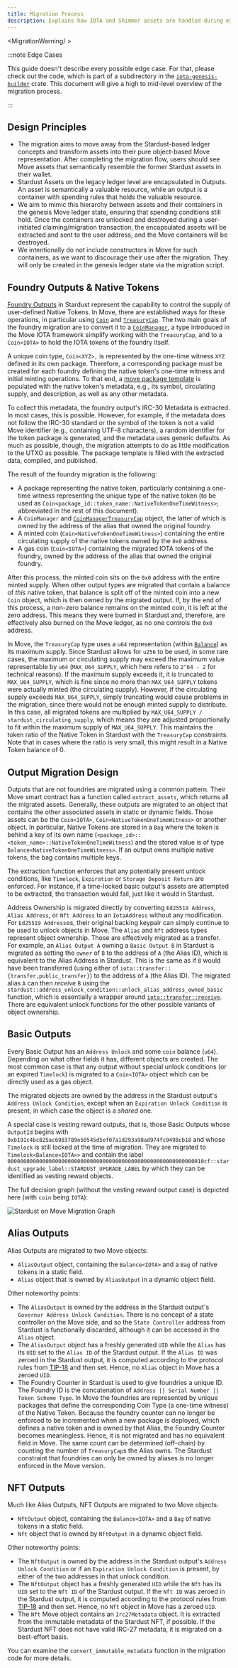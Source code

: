 ```yaml
---
title: Migration Process
description: Explains how IOTA and Shimmer assets are handled during migration
---
```


<MigrationWarning/ >

:::note Edge Cases

This guide doesn't describe every possible edge case. 
For that, please check out the code,
which is part of a subdirectory in the [`iota-genesis-builder`](https://github.com/iotaledger/iota/tree/develop/crates/iota-genesis-builder/src/stardust) crate. 
This document will give a high to mid-level overview of the migration process.

:::

## Design Principles

- The migration aims to move away from the Stardust-based ledger concepts and transform assets into their pure object-based Move representation. After completing the migration flow, users should see Move assets that semantically resemble the former Stardust assets in their wallet.
- Stardust Assets on the legacy ledger level are encapsulated in Outputs. An asset is semantically a valuable resource, while an output is a container with spending rules that holds the valuable resource.
- We aim to mimic this hierarchy between assets and their containers in the genesis Move ledger state, ensuring that spending conditions still hold. Once the containers are unlocked and destroyed during a user-initiated claiming/migration transaction, the encapsulated assets will be extracted and sent to the user address, and the Move containers will be destroyed.
- We intentionally do not include constructors in Move for such containers, as we want to discourage their use after the migration. They will only be created in the genesis ledger state via the migration script.

## Foundry Outputs & Native Tokens

[Foundry Outputs](https://github.com/iotaledger/tips/blob/main/tips/TIP-0018/tip-0018.md#foundry-output) in Stardust represent the capability to control the supply of user-defined Native Tokens. In Move, there
are established ways for these operations, in particular using
[`Coin`](../../references/framework/iota-framework/coin.mdx#resource-coin) and
[`TreasuryCap`](../../references/framework/iota-framework/coin.mdx#resource-treasurycap). The two main goals of the
foundry migration are to convert it to a [`CoinManager`](../../references/framework/iota-framework/coin_manager.mdx),
a type introduced in the Move IOTA framework simplify working with the `TreasuryCap`, and to a `Coin<IOTA>`
to hold the IOTA tokens of the foundry itself.

A unique coin type, `Coin<XYZ>,` is represented by the one-time witness `XYZ` defined in its own package. Therefore, a
corresponding package must be created for each foundry defining the native token's one-time witness and initial minting
operations. To that end, a
[move package template](https://github.com/iotaledger/iota/tree/develop/crates/iota-genesis-builder/src/stardust/native_token/package_template/sources/native_token_template.move)
is populated with the native token's metadata, e.g., its symbol, circulating supply, and description, as well as any other
metadata.

To collect this metadata, the foundry output's IRC-30 Metadata is extracted. In most cases, this is possible.
However, for example, if the metadata does not follow the IRC-30 standard or the symbol of the token is not a valid Move
identifier (e.g., containing UTF-8 characters), a random identifier for the token package is generated, and the metadata
uses generic defaults. As much as possible, though, the migration attempts to do as little modification to the UTXO as
possible. The package template is filled with the extracted data, compiled, and published.

The result of the foundry migration is the following:

- A package representing the native token, particularly containing a one-time witness representing the unique type of
the native token (to be used as `Coin<package_id::token_name::NativeTokenOneTimeWitness>`; abbreviated in the rest of
this document).
- A `CoinManager` and [`CoinManagerTreasuryCap`](../../references/framework/iota-framework/coin_manager.mdx#resource-coinmanagertreasurycap) object, the latter of which is owned by the address of the alias that
owned the original foundry.
- A minted coin (`Coin<NativeTokenOneTimeWitness>`) containing the entire circulating supply of the native tokens owned
by the `0x0` address.
- A gas coin (`Coin<IOTA>`) containing the migrated IOTA tokens of the foundry, owned by the address of the alias that
owned the original foundry.

After this process, the minted coin sits on the `0x0` address with the entire minted supply. When other output types are
migrated that contain a balance of _this_ native token, that balance is split off of the minted coin into a new
`Coin` object, which is then owned by the migrated output. If, by the end of this process, a non-zero balance remains on
the minted coin, it is left at the zero address. This means they were burned in Stardust and, therefore, are effectively
also burned on the Move ledger, as no one controls the `0x0` address.

In Move, the `TreasuryCap` type uses a `u64` representation (within
[`Balance`](../../references/framework/iota-framework/balance.mdx#struct-balance)) as its maximum supply. Since
Stardust allows for `u256` to be used, in some rare cases, the maximum or circulating supply may exceed the maximum
value representable by `u64` (`MAX_U64_SUPPLY`, which here refers to `2^64 - 2` for technical reasons). If the maximum
supply exceeds it, it is truncated to `MAX_U64_SUPPLY`, which is fine since no more than `MAX_U64_SUPPLY` tokens were
actually minted (the circulating supply). However, if the circulating supply exceeds `MAX_U64_SUPPLY`, simply truncating
would cause problems in the migration, since there would not be enough minted supply to distribute. In this case, all
migrated tokens are multiplied by `MAX_U64_SUPPLY / stardust_circulating_supply`, which means they are adjusted
proportionally to fit within the maximum supply of `MAX_U64_SUPPLY`. This maintains the token ratio of the Native Token
in Stardust with the `TreasuryCap` constraints. Note that in cases where the ratio is very small, this might result in a
Native Token balance of 0.

## Output Migration Design

Outputs that are not foundries are migrated using a common pattern. Their Move smart contract has a function called
`extract_assets`, which returns all the migrated assets. Generally, these outputs are migrated to an object that
contains the other associated assets in static or dynamic fields. Those assets can be the `Coin<IOTA>`,
`Coin<NativeTokenOneTimeWitness>` or another object. In particular, Native Tokens are stored in a `Bag` where the token
is behind a key of its own name (`<package_id>::<token_name>::NativeTokenOneTimeWitness`) and the stored value is of
type `Balance<NativeTokenOneTimeWitness>`. If an output owns multiple native tokens, the bag contains multiple keys.

The extraction function enforces that any potentially present unlock conditions, like `Timelock`, `Expiration` or
`Storage Deposit Return` are enforced. For instance, if a time-locked basic output's assets are attempted to be
extracted, the transaction would fail, just like it would in Stardust.

Address Ownership is migrated directly by converting `Ed25519 Address`, `Alias Address`, or `Nft Address` to an
`IotaAddress` without any modification. For `Ed25519 Address`es, their original backing keypair can simply continue to
be used to unlock objects in Move. The `Alias` and `Nft` address types represent object ownership. Those are effectively
migrated as a transfer. For example, an `Alias Output A` owning a `Basic Output B` in Stardust is migrated as setting
the `owner` of `B` to the address of `A` (the Alias ID), which is equivalent to the Alias Address in Stardust. This is
the same as if `B` would have been transferred (using either of `iota::transfer::{transfer,public_transfer}`) to the
address of `A` (the Alias ID). The migrated alias `A` can then _receive_ `B` using the
`stardust::address_unlock_condition::unlock_alias_address_owned_basic` function, which is essentially a wrapper around
[`iota::transfer::receive`](../../references/framework/iota-framework/transfer.mdx#function-receive). There are
equivalent unlock functions for the other possible variants of object ownership.

## Basic Outputs

Every Basic Output has an `Address Unlock` and some `coin` balance (`u64`). Depending on what other fields it has,
different objects are created. The most common case is that any output without special unlock conditions (or an expired
`Timelock`) is migrated to a `Coin<IOTA>` object which can be directly used as a gas object.

The migrated objects are owned by the address in the Stardust output's `Address Unlock Condition`, except when an
`Expiration Unlock Condition` is present, in which case the object is a _shared_ one.

A special case is vesting reward outputs, that is, those Basic Outputs whose `OutputId` begins with
`0xb191c4bc825ac6983789e50545d5ef07a1d293a98ad974fc9498cb18` and whose `Timelock` is still locked at the time of
migration. They are migrated to `Timelock<Balance<IOTA>>` and contain the label
`00000000000000000000000000000000000000000000000000000000000010cf::stardust_upgrade_label::STARDUST_UPGRADE_LABEL` by
which they can be identified as vesting reward objects.

The full decision graph (without the vesting reward output case) is depicted here (with `coin` being `IOTA`):

![Stardust on Move Migration Graph](/img/guides/developer/advanced/stardust-on-move/stardust-on-move-migration-graph.svg)

## Alias Outputs

Alias Outputs are migrated to two Move objects:

- `AliasOutput` object, containing the `Balance<IOTA>` and a `Bag` of native tokens in a static field.
- `Alias` object that is owned by `AliasOutput` in a dynamic object field.

Other noteworthy points:

- The `AliasOutput` is owned by the address in the Stardust output's `Governor Address Unlock Condition`. There is no
concept of a state controller on the Move side, and so the `State Controller` address from Stardust is functionally
discarded, although it can be accessed in the `Alias` object.
- The `AliasOutput` object has a freshly generated `UID` while the `Alias` has its `UID` set to the `Alias ID` of the
Stardust output. If the `Alias ID` was zeroed in the Stardust output, it is computed according to the protocol rules
from [TIP-18](https://github.com/iotaledger/tips/blob/main/tips/TIP-0018/tip-0018.md) and then set. Hence, no `Alias` object in Move has a zeroed
`UID`.
- The Foundry Counter in Stardust is used to give foundries a unique ID. The Foundry ID is the concatenation of
`Address || Serial Number || Token Scheme Type`. In Move the foundries are represented by unique packages that define
the corresponding Coin Type (a one-time witness) of the Native Token. Because the foundry counter can no longer be
enforced to be incremented when a new package is deployed, which defines a native token and is owned by that Alias,
the Foundry Counter becomes meaningless. Hence, it is not migrated and has no equivalent field in Move. The same count
can be determined (off-chain) by counting the number of `TreasuryCap`s the Alias owns. The Stardust constraint that
foundries can only be owned by aliases is no longer enforced in the Move version.

## NFT Outputs

Much like Alias Outputs, NFT Outputs are migrated to two Move objects:

- `NftOutput` object, containing the `Balance<IOTA>` and a `Bag` of native tokens in a static field.
- `Nft` object that is owned by `NftOutput` in a dynamic object field.

Other noteworthy points:

- The `NftOutput` is owned by the address in the Stardust output's `Address Unlock Condition` or if an
`Expiration Unlock Condition` is present, by either of the two addresses in that unlock condition.
- The `NftOutput` object has a freshly generated `UID` while the `Nft` has its `UID` set to the `Nft ID` of the Stardust
output. If the `Nft ID` was zeroed in the Stardust output, it is computed according to the protocol rules from
[TIP-18](https://github.com/iotaledger/tips/blob/main/tips/TIP-0018/tip-0018.md) and then set. Hence, no `Nft` object in Move has a zeroed `UID`.
- The `Nft` Move object contains an `Irc27Metadata` object. It is extracted from the immutable metadata of the Stardust
NFT, if possible. If the Stardust NFT does not have valid IRC-27 metadata, it is migrated on a best-effort basis.

You can examine the `convert_immutable_metadata` function in the migration code for more details.
